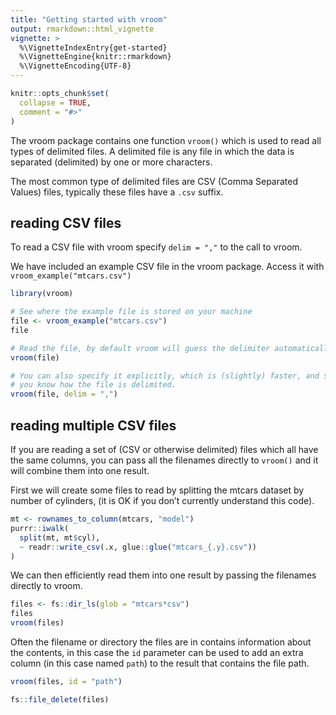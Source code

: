 ```yaml
---
title: "Getting started with vroom"
output: rmarkdown::html_vignette
vignette: >
  %\VignetteIndexEntry{get-started}
  %\VignetteEngine{knitr::rmarkdown}
  %\VignetteEncoding{UTF-8}
---
```


```r
knitr::opts_chunk$set(
  collapse = TRUE,
  comment = "#>"
)
```

The vroom package contains one function `vroom()` which is used to
read all types of delimited files. A delimited file is any file in
which the data is separated (delimited) by one or more characters.

The most common type of delimited files are CSV (Comma Separated
Values) files, typically these files have a `.csv` suffix.

## reading CSV files
To read a CSV file with vroom specify `delim = ","` to the call to vroom.

We have included an example CSV file in the vroom package. Access it with
`vroom_example("mtcars.csv")`

```r
library(vroom)

# See where the example file is stored on your machine
file <- vroom_example("mtcars.csv")
file

# Read the file, by default vroom will guess the delimiter automatically.
vroom(file)

# You can also specify it explicitly, which is (slightly) faster, and safer if
# you know how the file is delimited.
vroom(file, delim = ",")
```

## reading multiple CSV files

If you are reading a set of (CSV or otherwise delimited) files which all have
the same columns, you can pass all the filenames directly to `vroom()` and it
will combine them into one result.

First we will create some files to read by splitting the mtcars dataset by
number of cylinders, (it is OK if you don't currently understand this code).
```r
mt <- rownames_to_column(mtcars, "model")
purrr::iwalk(
  split(mt, mt$cyl),
  ~ readr::write_csv(.x, glue::glue("mtcars_{.y}.csv"))
)
```

We can then efficiently read them into one result by passing the filenames directly
to vroom.

```r
files <- fs::dir_ls(glob = "mtcars*csv")
files
vroom(files)
```

Often the filename or directory the files are in contains information about
the contents, in this case the `id` parameter can be used to add an extra
column (in this case named `path`) to the result that contains the file path.

```r
vroom(files, id = "path")
```

```r
fs::file_delete(files)
```
